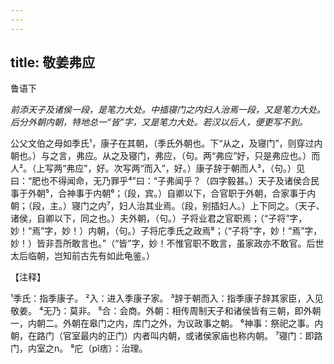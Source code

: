 ```yaml
---
---
---
```

title: 敬姜弗应
---



鲁语下

*前添天子及诸侯一段，是笔力大处。中插寝门之内妇人治焉一段，又是笔力大处。后分外朝内朝，特地总一“皆”字，又是笔力大处。若汉以后人，便更写不到。*

公父文伯之母如季氏¹，康子在其朝，（季氏外朝也。下“从之，及寝门”，则穿过内朝也。）与之言，弗应。从之及寝门，弗应，（句。两“弗应”好，只是弗应也。）而人²。（上写两“弗应”，好。次写两“而入”，好。）康子辞于朝而人³，（句。）见曰：“肥也不得闻命，无乃罪乎⁴”曰：“子弗闻乎？（四字毅甚。）天子及诸侯合民事于外朝⁵，合神事于内朝⁶；（段，宾。）自卿以下，合官职于外朝，合家事于内朝；（段，主。）寝门之内⁷，妇人治其业焉。（段，别插妇人。）上下同之。（天子、诸侯，自卿以下，同之也。）夫外朝，（句。）子将业君之官职焉；（“子将”字，妙！“焉”字，妙！）内朝，（句。）子将庀季氏之政焉⁸；（“子将”字，妙！“焉”字，妙！）皆非吾所敢言也。”（“皆”字，妙！不惟官职不敢言，虽家政亦不敢官。后世太后临朝，岂知前古先有如此龟鉴。）

【注释】

¹季氏：指季康子。
²入：进入季康子家。
³辞于朝而入：指季康子辞其家臣，入见敬姜。
⁴无乃：莫非。
⁵合：会商。外朝：相传周制天子和诸侯皆有三朝，即外朝一，内朝二。外朝在皋门之内，库门之外，为议政事之朝。
⁶神事：祭祀之事。内朝，在路门（官室最内的正门）内者叫内朝，或诸侯家庙也称内朝。
⁷寝门：即路门，内室之n。
⁸庀（pǐ痞）：治理。